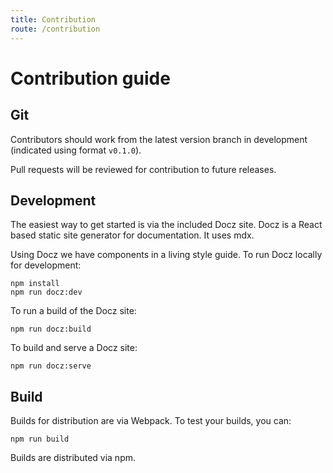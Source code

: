 ```yaml
---
title: Contribution
route: /contribution
---
```


# Contribution guide

## Git

Contributors should work from the latest version branch in development (indicated using format `v0.1.0`).

Pull requests will be reviewed for contribution to future releases.

## Development

The easiest way to get started is via the included Docz site. Docz is a React based static site generator for documentation. It uses mdx.

Using Docz we have components in a living style guide. To run Docz locally for development:

```
npm install
npm run docz:dev
```

To run a build of the Docz site:

```
npm run docz:build
```

To build and serve a Docz site:

```
npm run docz:serve
```

## Build

Builds for distribution are via Webpack. To test your builds, you can:

```
npm run build
```

Builds are distributed via npm.

